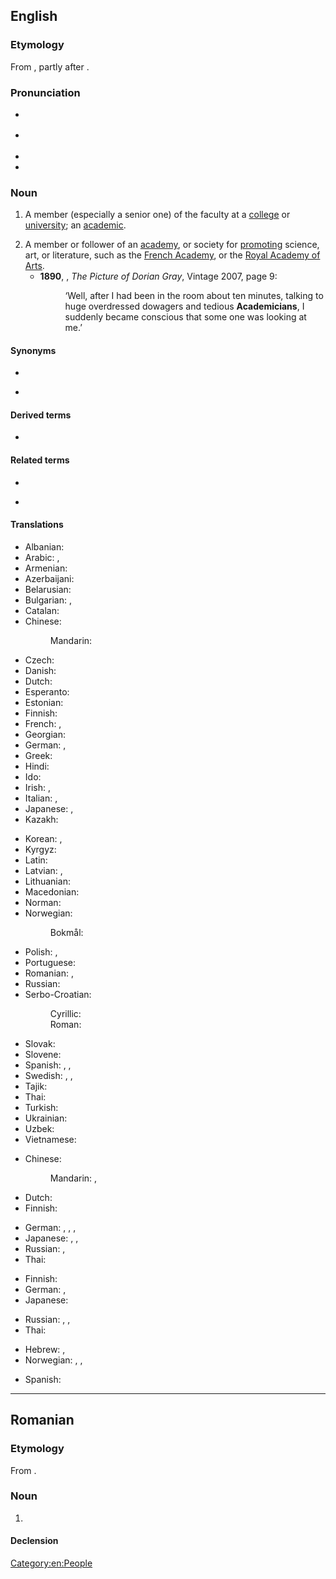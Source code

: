 {{also|Academician}}
==English==

===Etymology===
From {{suffix|en|academic|ian|t2=one skilled in}}, partly after {{der|en|fr|académicien}}.

===Pronunciation===
* {{a|UK}} {{IPA|en|/əˌka.dəˈmɪʃ.n̩/|/ˌa.kə.dəˈmɪʃ.n̩/}}
* {{a|US}} {{IPA|en|/ˌæ.kə.dəˈmɪʃ.n̩/|/əˌkæ.dəˈmɪʃ.n̩/}}
* {{audio|en|LL-Q1860 (eng)-Vininn126-academician.wav|Audio (US)}}
* {{rhymes|en|ɪʃən|s=5}}

===Noun===
{{en-noun}}

# {{lb|en|now|chiefly|US}} A member (especially a senior one) of the faculty at a [[college]] or [[university]]; an [[academic]]. {{defdate|from 17th c.}}
# A member or follower of an [[academy]], or society for [[promoting]] science, art, or literature, such as the [[French Academy]], or the [[w:Royal Academy of Arts|Royal Academy of Arts]]. {{defdate|from 17th c.}}
#* '''1890''', {{w|Oscar Wilde}}, ''The Picture of Dorian Gray'', Vintage 2007, page 9:
#*: ‘Well, after I had been in the room about ten minutes, talking to huge overdressed dowagers and tedious '''Academicians''', I suddenly became conscious that some one was looking at me.’

====Synonyms====
{{rel-top|member of university faculty}}
* {{l|en|academian}}
{{rel-mid}}
* {{l|en|academic}}
{{rel-bottom}}

====Derived terms====
* {{l|en|academicianship}}

====Related terms====
{{rel-top|terms related to academician}}
* {{l|en|academy}}
{{rel-mid}}
* {{l|en|academia}}
{{rel-bottom}}

====Translations====
{{trans-top|member of an academy}}
* Albanian: {{t+|sq|akademik|m}}
* Arabic: {{t|ar|أَكَادِيمِيّ|m}}, {{t|ar|أَكَادِيمِيَّة‎|f}}
* Armenian: {{t+|hy|ակադեմիկոս}}
* Azerbaijani: {{t|az|akademik}}
* Belarusian: {{t|be|акадэ́мік|m}}
* Bulgarian: {{t+|bg|академи́к|m}}, {{t|bg|академи́чка|f}}
* Catalan: {{t+|ca|acadèmic}}
* Chinese:
*: Mandarin: {{t+|cmn|院士|tr=yuànshì}}
* Czech: {{t|cs|akademik|m}}
* Danish: {{t+|da|akademiker|c}}
* Dutch: {{t+|nl|academicus|m}}
* Esperanto: {{t|eo|akademiano}}
* Estonian: {{t+|et|akadeemik}}
* Finnish: {{t+|fi|akateemikko}}
* French: {{t+|fr|académicien|m}}, {{t+|fr|académicienne|f}}
* Georgian: {{t|ka|აკადემიკოსი}}
* German: {{t+|de|Akademiker|m}}, {{t+|de|Akademikerin|f}}
* Greek: {{t+|el|ακαδημαϊκός|m}}
* Hindi: {{t|hi|अकदमीशियन|m}}
* Ido: {{t+|io|akademiano}}
* Irish: {{t|ga|acadamhaí|m}}, {{t|ga|[[ball]] d'[[acadamh]]|m}}
* Italian: {{t+|it|accademico}}, {{t+|it|accademica|f}}
* Japanese: {{t|ja|[[アカデミー]][[会員]]|tr=アカデミーかいいん, akademī kaiin}}, {{t|ja|アカデミシャン|tr=akademishan}}
* Kazakh: {{t|kk|академик}}
{{trans-mid}}
* Korean: {{t|ko|[[학술]] [[위원]](學術委員)}}, {{t|ko|아카데미션}}
* Kyrgyz: {{t+|ky|академик}}
* Latin: {{t|la|acadēmicus|m}}
* Latvian: {{t|lv|akadēmiķis|m}}, {{t|lv|akadēmiķe|f}}
* Lithuanian: {{t|lt|akademikas|m}}
* Macedonian: {{t|mk|акаде́мик|m}}
* Norman: {{t|nrf|académicien|m}} {{q|Jersey}}
* Norwegian:
*: Bokmål: {{t+|nb|akademiker|m}}
* Polish: {{t+|pl|akademik|m}}, {{t+|pl|akademiczka|f}}
* Portuguese: {{t+|pt|acadêmico|m}}
* Romanian: {{t+|ro|academician|m}}, {{t+|ro|academiciană|f}}
* Russian: {{t+|ru|акаде́мик|m}}
* Serbo-Croatian:
*: Cyrillic: {{t|sh|акадѐмик|m}}
*: Roman: {{t+|sh|akadèmik|m}}
* Slovak: {{t|sk|akademik|m}}
* Slovene: {{t|sl|akademik|m}}
* Spanish: {{t+|es|académico|m}}, {{t+|es|académica|f}}, {{t+|es|academista|m|f}}
* Swedish: {{t+|sv|akademiker|c}}, {{t+|sv|akademiledamot|c}}, {{t|sv|akademimedlem|c}}
* Tajik: {{t|tg|академик}}
* Thai: {{t+|th|นักวิชาการ}}
* Turkish: {{t+|tr|akademisyen}}
* Ukrainian: {{t+|uk|акаде́мік|m}}
* Uzbek: {{t+|uz|akademik}}
* Vietnamese: {{t+|vi|viện sĩ}}
{{trans-bottom}}

{{trans-top|collegian}}
* Chinese:
*: Mandarin: {{t+|cmn|大學生}}, {{t+|cmn|大学生|tr=dàxuéshēng}}
* Dutch: {{t+|nl|academicus|m}}
* Finnish: {{t+|fi|akateemikko}}
{{trans-mid}}
* German: {{t+|de|Akademiker|m}}, {{t+|de|Akademikerin|f}}, {{t+|de|Student|m}}, {{t+|de|Studentin|f}}
* Japanese: {{t+|ja|学生|tr=がくせい, gakusei}}, {{t+|ja|大学生|tr=だいがくせい, gakusei}}, {{t+|ja|学徒|tr=がくと, gakuto}}
* Russian: {{t+|ru|студе́нт|m}}, {{t+|ru|студе́нтка|f}}
* Thai: {{t+|th|นักวิชาการ}}
{{trans-bottom}}

{{trans-top|member faculty}}
* Finnish: {{t+|fi|akateemikko}}
* German: {{t+|de|Akademiker|m}}, {{t+|de|Akademikerin|f}}
* Japanese: {{t+|ja|学者|tr=がくしゃ, gakusha}}
{{trans-mid}}
* Russian: {{t+|ru|преподава́тель|m}}, {{t+|ru|преподава́тельница|f}}, {{t+|ru|профе́ссор|m}}
* Thai: {{t+|th|นักวิชาการ}}
{{trans-bottom}}

{{checktrans-top}}
* Hebrew: {{t-check|he|אקדמאי|m|tr=aqademai}}, {{t-check|he|אקדמאית|f|tr=aqademait}}
* Norwegian: {{t+check|no|akademiker}}, {{t+check|no|medlem|n}}, {{t-check|no|av et akademi}}
{{trans-mid}}
* Spanish: {{t+check|es|académico|m}}
{{trans-bottom}}

[[Category:en:People]]

----

==Romanian==

===Etymology===
From {{bor|ro|fr|académicien}}.

===Noun===
{{ro-noun|m|academicieni|f=academiciană}}

# {{l|en|academician}}

====Declension====
{{ro-noun-m|pl=academicieni}}